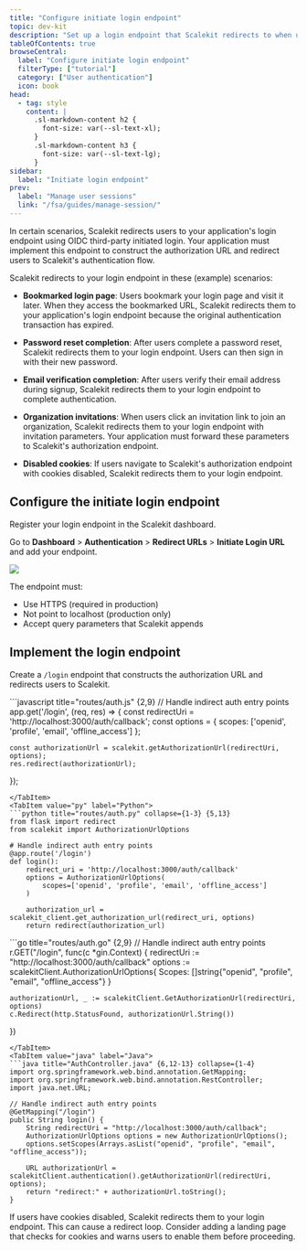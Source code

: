 ```yaml
---
title: "Configure initiate login endpoint"
topic: dev-kit
description: "Set up a login endpoint that Scalekit redirects to when users access your application through indirect entry points"
tableOfContents: true
browseCentral:
  label: "Configure initiate login endpoint"
  filterType: ["tutorial"]
  category: ["User authentication"]
  icon: book
head:
  - tag: style
    content: |
      .sl-markdown-content h2 {
        font-size: var(--sl-text-xl);
      }
      .sl-markdown-content h3 {
        font-size: var(--sl-text-lg);
      }
sidebar:
  label: "Initiate login endpoint"
prev:
  label: "Manage user sessions"
  link: "/fsa/guides/manage-session/"
---
```



In certain scenarios, Scalekit redirects users to your application's login endpoint using OIDC third-party initiated login. Your application must implement this endpoint to construct the authorization URL and redirect users to Scalekit's authentication flow.

Scalekit redirects to your login endpoint in these (example) scenarios:

- **Bookmarked login page**: Users bookmark your login page and visit it later. When they access the bookmarked URL, Scalekit redirects them to your application's login endpoint because the original authentication transaction has expired.

- **Password reset completion**: After users complete a password reset, Scalekit redirects them to your login endpoint. Users can then sign in with their new password.

- **Email verification completion**: After users verify their email address during signup, Scalekit redirects them to your login endpoint to complete authentication.

- **Organization invitations**: When users click an invitation link to join an organization, Scalekit redirects them to your login endpoint with invitation parameters. Your application must forward these parameters to Scalekit's authorization endpoint.

- **Disabled cookies**: If users navigate to Scalekit's authorization endpoint with cookies disabled, Scalekit redirects them to your login endpoint.

## Configure the initiate login endpoint

Register your login endpoint in the Scalekit dashboard.

Go to **Dashboard** > **Authentication** > **Redirect URLs** > **Initiate Login URL** and add your endpoint.

![](@/assets/docs/intitate-login-endpoint/add-initiate-login-url.png)

The endpoint must:
- Use HTTPS (required in production)
- Not point to localhost (production only)
- Accept query parameters that Scalekit appends

## Implement the login endpoint

Create a `/login` endpoint that constructs the authorization URL and redirects users to Scalekit.

<Tabs syncKey="tech-stack">
  <TabItem value="node" label="Node.js">
  ```javascript title="routes/auth.js" {2,9}
  // Handle indirect auth entry points
  app.get('/login', (req, res) => {
    const redirectUri = 'http://localhost:3000/auth/callback';
    const options = {
      scopes: ['openid', 'profile', 'email', 'offline_access']
    };

    const authorizationUrl = scalekit.getAuthorizationUrl(redirectUri, options);
    res.redirect(authorizationUrl);
  });
  ```
  </TabItem>
  <TabItem value="py" label="Python">
  ```python title="routes/auth.py" collapse={1-3} {5,13}
  from flask import redirect
  from scalekit import AuthorizationUrlOptions

  # Handle indirect auth entry points
  @app.route('/login')
  def login():
      redirect_uri = 'http://localhost:3000/auth/callback'
      options = AuthorizationUrlOptions(
          scopes=['openid', 'profile', 'email', 'offline_access']
      )

      authorization_url = scalekit_client.get_authorization_url(redirect_uri, options)
      return redirect(authorization_url)
  ```
  </TabItem>
  <TabItem value="go" label="Go">
  ```go title="routes/auth.go" {2,9}
  // Handle indirect auth entry points
  r.GET("/login", func(c *gin.Context) {
    redirectUri := "http://localhost:3000/auth/callback"
    options := scalekitClient.AuthorizationUrlOptions{
      Scopes: []string{"openid", "profile", "email", "offline_access"}
    }

    authorizationUrl, _ := scalekitClient.GetAuthorizationUrl(redirectUri, options)
    c.Redirect(http.StatusFound, authorizationUrl.String())
  })
  ```
  </TabItem>
  <TabItem value="java" label="Java">
  ```java title="AuthController.java" {6,12-13} collapse={1-4}
  import org.springframework.web.bind.annotation.GetMapping;
  import org.springframework.web.bind.annotation.RestController;
  import java.net.URL;

  // Handle indirect auth entry points
  @GetMapping("/login")
  public String login() {
      String redirectUri = "http://localhost:3000/auth/callback";
      AuthorizationUrlOptions options = new AuthorizationUrlOptions();
      options.setScopes(Arrays.asList("openid", "profile", "email", "offline_access"));

      URL authorizationUrl = scalekitClient.authentication().getAuthorizationUrl(redirectUri, options);
      return "redirect:" + authorizationUrl.toString();
  }
  ```
  </TabItem>
</Tabs>


<Aside type="caution">
If users have cookies disabled, Scalekit redirects them to your login endpoint. This can cause a redirect loop. Consider adding a landing page that checks for cookies and warns users to enable them before proceeding.
</Aside>